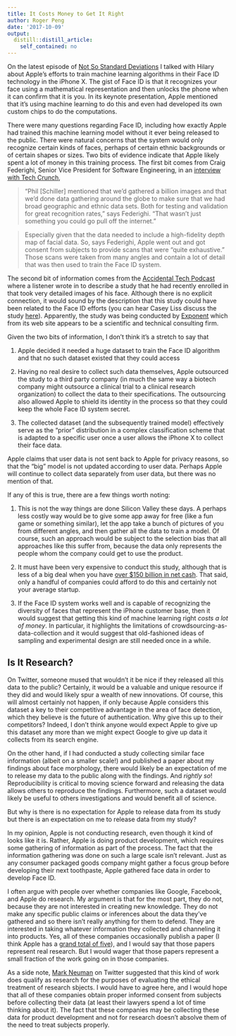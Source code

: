 ```yaml
---
title: It Costs Money to Get It Right
author: Roger Peng
date: '2017-10-09'
output:
  distill::distill_article:
    self_contained: no
---
```



On the latest episode of [Not So Standard Deviations](http://nssdeviations.com/46-uncanny-valley-of-stickerness) I talked with Hilary about Apple's efforts to train machine learning algorithms in their Face ID technology in the iPhone X. The gist of Face ID is that it recognizes your face using a mathematical representation and then unlocks the phone when it can confirm that it is you. In its keynote presentation, Apple mentioned that it's using machine learning to do this and even had developed its own custom chips to do the computations.

There were many questions regarding Face ID, including how exactly Apple had trained this machine learning model without it ever being released to the public. There were natural concerns that the system would only recognize certain kinds of faces, perhaps of certain ethnic backgrounds or of certain shapes or sizes. Two bits of evidence indicate that Apple likely spent a lot of money in this training process. The first bit comes from Craig Federighi, Senior Vice President for Software Engineering, in an [interview with Tech Crunch](https://techcrunch.com/2017/09/15/interview-apples-craig-federighi-answers-some-burning-questions-about-face-id/), 

> "Phil [Schiller] mentioned that we'd gathered a billion images and that we'd done data gathering around the globe to make sure that we had broad geographic and ethnic data sets. Both for testing and validation for great recognition rates," says Federighi. "That wasn’t just something you could go pull off the internet."

> Especially given that the data needed to include a high-fidelity depth map of facial data. So, says Federighi, Apple went out and got consent from subjects to provide scans that were "quite exhaustive." Those scans were taken from many angles and contain a lot of detail that was then used to train the Face ID system.

The second bit of information comes from the [Accidental Tech Podcast](http://atp.fm) where a listener wrote in to describe a study that he had recently enrolled in that took very detailed images of his face. Although there is no explicit connection, it would sound by the description that this study could have been related to the Face ID efforts (you can hear Casey Liss discuss the study [here](Accidental Tech Podcast: 240: Undefined Wait Period
https://overcast.fm/+CdQoBnmk/1:15:23)). Apparently, the study was being conducted by [Exponent](https://www.exponent.com) which from its web site appears to be a scientific and technical consulting firm. 

Given the two bits of information, I don't think it's a stretch to say that 

1. Apple decided it needed a huge dataset to train the Face ID algorithm and that no such dataset existed that they could access

2. Having no real desire to collect such data themselves, Apple outsourced the study to a third party company (in much the same way a biotech company might outsource a clinical trial to a clinical research organization) to collect the data to their specifications. The outsourcing also allowed Apple to shield its identity in the process so that they could keep the whole Face ID system secret.

3. The collected dataset (and the subsequently trained model) effectively serve as the "prior" distribution in a complex classification scheme that is adapted to a specific user once a user allows the iPhone X to collect their face data. 

Apple claims that user data is not sent back to Apple for privacy reasons, so that the "big" model is not updated according to user data. Perhaps Apple will continue to collect data separately from user data, but there was no mention of that. 

If any of this is true, there are a few things worth noting: 

1. This is not the way things are done Silicon Valley these days. A perhaps less costly way would be to give some app away for free (like a fun game or something similar), let the app take a bunch of pictures of you from different angles, and then gather all the data to train a model. Of course, such an approach would be subject to the selection bias that all approaches like this suffer from, because the data only represents the people whom the company could get to use the product. 

2. It must have been very expensive to conduct this study, although that is less of a big deal when you have [over $150 billion in net cash](https://www.aboveavalon.com/notes/2017/8/15/apple-has-the-best-business-model-for-generating-cash). That said, only a handful of companies could afford to do this and certainly not your average startup. 

3. If the Face ID system works well and is capable of recognizing the diversity of faces that represent the iPhone customer base, then it would suggest that getting this kind of machine learning right *costs a lot of money*. In particular, it highlights the limitations of crowdsourcing-as-data-collection and it would suggest that old-fashioned ideas of sampling and experimental design are still needed once in a while.

## Is It Research?

On Twitter, someone mused that wouldn't it be nice if they released all this data to the public? Certainly, it would be a valuable and unique resource if they did and would likely spur a wealth of new innovations. Of course, this will almost certainly not happen, if only because Apple considers this dataset a key to their competitive advantage in the area of face detection, which they believe is the future of authentication. Why give this up to their competitors? Indeed, I don't think anyone would expect Apple to give up this dataset any more than we might expect Google to give up data it collects from its search engine. 

On the other hand, if I had conducted a study collecting similar face information (albeit on a smaller scale!) and published a paper about my findings about face morphology, there would likely be an expectation of me to release my data to the public along with the findings. And *rightly so*! Reproducibility is critical to moving science forward and releasing the data allows others to reproduce the findings. Furthermore, such a dataset would likely be useful to others investigations and would benefit all of science.

But why is there is no expectation for Apple to release data from its study but there is an expectation on me to release data from my study?

In my opinion, Apple is not conducting research, even though it kind of looks like it is. Rather, Apple is doing product development, which requires some gathering of information as part of the process. The fact that the information gathering was done on such a large scale isn't relevant. Just as any consumer packaged goods company might gather a focus group before developing their next toothpaste, Apple gathered face data in order to develop Face ID. 

I often argue with people over whether companies like Google, Facebook, and Apple do research. My argument is that for the most part, they do not, because they are not interested in creating new knowledge. They do not make any specific public claims or inferences about the data they've gathered and so there isn't really anything for them to defend. They are interested in taking whatever information they collected and channeling it into products. Yes, all of these companies occasionally publish a paper (I think Apple has a [grand total of five](https://machinelearning.apple.com)), and I would say that those papers represent real research. But I would wager that those papers represent a small fraction of the work going on in those companies.

As a side note, [Mark Neuman](https://twitter.com/mdneuman) on Twitter suggested that this kind of work does qualify as research for the purposes of evaluating the ethical treatment of research sbjects. I would have to agree here, and I would hope that all of these companies obtain proper informed consent from subjects before collecting their data (at least their lawyers spend a lot of time thinking about it). The fact that these companies may be collecting these data for product development and not for research doesn't absolve them of the need to treat subjects properly. 









